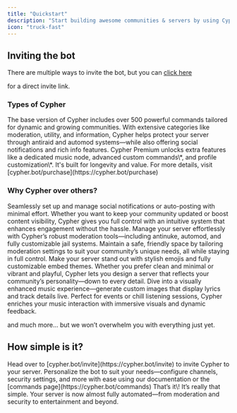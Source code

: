```yaml
---
title: "Quickstart"
description: "Start building awesome communities & servers by using Cypher."
icon: "truck-fast"
---
```


## Inviting the bot

There are multiple ways to invite the bot, but you can <a href="https://cypher.bot/invite" target="_blank">
click here</a>

 for a direct invite link.

### Types of Cypher

<AccordionGroup>
  <Accordion title="Base Version: Everything you need for a thriving community" icon="robot">
    The base version of Cypher includes over 500 powerful commands tailored for dynamic and growing communities. With extensive categories like moderation, utility, and information, Cypher helps protect your server through antiraid and automod systems—while also offering social notifications and rich info features.
  </Accordion>
  <Accordion title="Premium: The full all-in-one experience" icon="wand-magic-sparkles">
    Cypher Premium unlocks extra features like a dedicated music node, advanced custom commands\*, and profile customization\*. It's built for longevity and value. For more details, visit
    [cypher.bot/purchase](https://cypher.bot/purchase)
  </Accordion>
</AccordionGroup>

### Why Cypher over others?

<AccordionGroup>
  <Accordion title="Social Commands & Posters" icon="share-from-square">
    Seamlessly set up and manage social notifications or auto-posting with minimal effort. Whether you want to keep your community updated or boost content visibility, Cypher gives you full control with an intuitive system that enhances engagement without the hassle.
  </Accordion>
  <Accordion title="Moderation Functionality" icon="scale-balanced">
    Manage your server effortlessly with Cypher’s robust moderation tools—including antinuke, automod, and fully customizable jail systems. Maintain a safe, friendly space by tailoring moderation settings to suit your community’s unique needs, all while staying in full control.
  </Accordion>
  <Accordion title="The Aesthetic Option" icon="star">
    Make your server stand out with stylish emojis and fully customizable embed themes. Whether you prefer clean and minimal or vibrant and playful, Cypher lets you design a server that reflects your community’s personality—down to every detail.
  </Accordion>
  <Accordion title="Music & Images" icon="music">
    Dive into a visually enhanced music experience—generate custom images that display lyrics and track details live. Perfect for events or chill listening sessions, Cypher enriches your music interaction with immersive visuals and dynamic feedback.
  </Accordion>
</AccordionGroup>

and much more... but we won’t overwhelm you with everything just yet.

## How simple is it?

<Steps>
  <Step title="Invite Cypher">
    Head over to [cypher.bot/invite](https://cypher.bot/invite) to invite Cypher
    to your server.
  </Step>
  <Step title="Setup and customise">
    Personalize the bot to suit your needs—configure channels, security settings, and more with ease using our documentation or the [commands page](https://cypher.bot/commands)
  </Step>
  <Step title="Sit back, let Cypher take over">
    That’s it\! It’s really that simple. Your server is now almost fully automated—from moderation and security to entertainment and beyond.
  </Step>
</Steps>